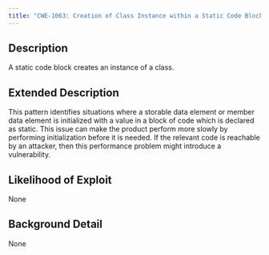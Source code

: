 ```yaml
---
title: "CWE-1063: Creation of Class Instance within a Static Code Block"
---
```


## Description
A static code block creates an instance of a class.

## Extended Description
This pattern identifies situations where a storable data element or member data element is initialized with a value in a block of code which is declared as static.
This issue can make the product perform more slowly by performing initialization before it is needed.  If the relevant code is reachable by an attacker, then this performance problem might introduce a vulnerability.

## Likelihood of Exploit
None

## Background Detail
None
        